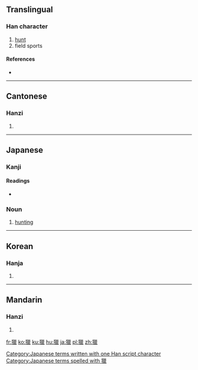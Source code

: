 {{also|猎|猟}}
==Translingual==

===Han character===
{{Han char|rn=94|rad=犬|as=15|sn=18|four=4221<sub>6</sub>|canj=大竹女女女 (KHVVV)}}

# [[hunt]]
# field sports

====References====
* {{Han ref|kx=0720.270|dkj=20768|dj=1132.130|hdz=21376.070|uh=7375|ud=29557|bh=C279|bd=49785}}

----

==Cantonese==

===Hanzi===
{{yue-hanzi|jyut=|y=lip6|sim=猎}}

# {{defn|lang=yue|sort=犬15}}

----

==Japanese==

===Kanji===
{{ja-kanji|grade=uc|rs=犬15}}

====Readings====
* {{ja-readings|on=[[りょう]] (ryō)|kun=[[かり|か-り]] (ka-ri), [[かる|か-る]] (ka-ru)}}

=== Noun ===
{{ja-noun|k|hira=りょう|rom=ryō|shin=猟}}

# [[hunting]]

[[Category:Japanese terms written with one Han script character]]
[[Category:Japanese terms spelled with 獵]]
----

==Korean==

===Hanja===
{{ko-hanja|hangeul=렵>엽|eumhun=|rv=ryeop>yeop|mr=ryŏp>yŏp|y=lyep>yep}}

# {{defn|lang=ko|sort=犬15}}

----

==Mandarin==

===Hanzi===
{{cmn-hanzi|sim=猎|pin=[[jǐng]] ([[jing3]]), [[liè]] ([[lie4]])|wg=ching<sup>3</sup>, lieh<sup>4</sup>}}

# {{defn|lang=cmn|sort=犬15}}

[[fr:獵]]
[[ko:獵]]
[[ku:獵]]
[[hu:獵]]
[[ja:獵]]
[[pl:獵]]
[[zh:獵]]